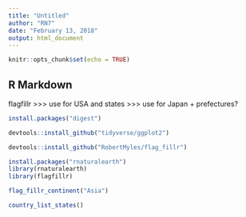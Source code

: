```yaml
---
title: "Untitled"
author: "RN7"
date: "February 13, 2018"
output: html_document
---
```


```r
knitr::opts_chunk$set(echo = TRUE)
```

## R Markdown

flagfillr >>> use for USA and states
>>> use for Japan + prefectures?



```r
install.packages("digest")

devtools::install_github("tidyverse/ggplot2")

devtools::install_github("RobertMyles/flag_fillr")

install.packages("rnaturalearth")
library(rnaturalearth)
library(flagfillr)

flag_fillr_continent("Asia")

country_list_states()

```



